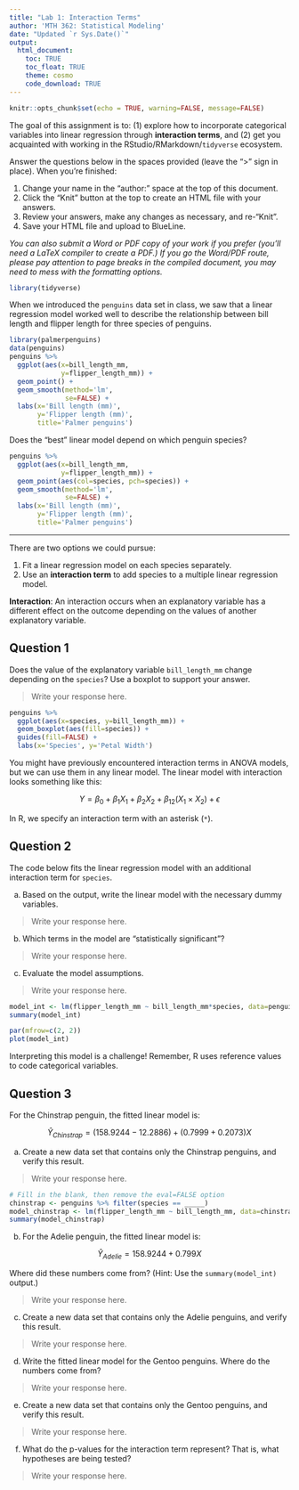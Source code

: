 ---
title: "Lab 1: Interaction Terms"
author: 'MTH 362: Statistical Modeling'
date: "Updated `r Sys.Date()`"
output: 
  html_document: 
    toc: TRUE
    toc_float: TRUE
    theme: cosmo
    code_download: TRUE
---

```{r, include=FALSE}
knitr::opts_chunk$set(echo = TRUE, warning=FALSE, message=FALSE)
```

The goal of this assignment is to: (1) explore how to incorporate categorical variables into linear regression through **interaction terms**, and (2) get you acquainted with working in the RStudio/RMarkdown/`tidyverse` ecosystem.

Answer the questions below in the spaces provided (leave the "\>" sign in place). When you're finished:

1.  Change your name in the "author:" space at the top of this document.
2.  Click the "Knit" button at the top to create an HTML file with your answers.
3.  Review your answers, make any changes as necessary, and re-"Knit".
4.  Save your HTML file and upload to BlueLine.

*You can also submit a Word or PDF copy of your work if you prefer (you'll need a LaTeX compiler to create a PDF.) If you go the Word/PDF route, please pay attention to page breaks in the compiled document, you may need to mess with the formatting options.*

```{r, warning=FALSE, message=FALSE}
library(tidyverse)
```

When we introduced the `penguins` data set in class, we saw that a linear regression model worked well to describe the relationship between bill length and flipper length for three species of penguins.

```{r}
library(palmerpenguins)
data(penguins)
penguins %>%
  ggplot(aes(x=bill_length_mm, 
             y=flipper_length_mm)) + 
  geom_point() + 
  geom_smooth(method='lm',
              se=FALSE) +
  labs(x='Bill length (mm)', 
       y='Flipper length (mm)', 
       title='Palmer penguins')
```

Does the "best" linear model depend on which penguin species?

```{r}
penguins %>%
  ggplot(aes(x=bill_length_mm, 
             y=flipper_length_mm)) + 
  geom_point(aes(col=species, pch=species)) + 
  geom_smooth(method='lm',
              se=FALSE) +
  labs(x='Bill length (mm)', 
       y='Flipper length (mm)', 
       title='Palmer penguins')
```

------------------------------------------------------------------------

There are two options we could pursue:

1.  Fit a linear regression model on each species separately.
2.  Use an **interaction term** to add species to a multiple linear regression model.

**Interaction**: An interaction occurs when an explanatory variable has a different effect on the outcome depending on the values of another explanatory variable.

## Question 1

Does the value of the explanatory variable `bill_length_mm` change depending on the `species`? Use a boxplot to support your answer.

> Write your response here.

```{r}
penguins %>% 
  ggplot(aes(x=species, y=bill_length_mm)) + 
  geom_boxplot(aes(fill=species)) + 
  guides(fill=FALSE) + 
  labs(x='Species', y='Petal Width')
```

You might have previously encountered interaction terms in ANOVA models, but we can use them in any linear model. The linear model with interaction looks something like this:

$$Y = \beta_0 + \beta_1 X_1 + \beta_2 X_2 + \beta_{12}(X_1 \times X_2) + \epsilon$$

In R, we specify an interaction term with an asterisk (`*`).

## Question 2

The code below fits the linear regression model with an additional interaction term for `species`.

a)  Based on the output, write the linear model with the necessary dummy variables.

> Write your response here.

b)  Which terms in the model are "statistically significant"?

> Write your response here.

c)  Evaluate the model assumptions.

> Write your response here.

```{r}
model_int <- lm(flipper_length_mm ~ bill_length_mm*species, data=penguins)
summary(model_int)

par(mfrow=c(2, 2))
plot(model_int)
```

Interpreting this model is a challenge! Remember, R uses reference values to code categorical variables.

## Question 3

For the Chinstrap penguin, the fitted linear model is:

$$\hat{Y}_{Chinstrap}=(158.9244 - 12.2886) + (0.7999+0.2073)X$$

a)  Create a new data set that contains only the Chinstrap penguins, and verify this result.

> Write your response here.

```{r, eval=FALSE}
# Fill in the blank, then remove the eval=FALSE option
chinstrap <- penguins %>% filter(species == _____)
model_chinstrap <- lm(flipper_length_mm ~ bill_length_mm, data=chinstrap)
summary(model_chinstrap)
```

b)  For the Adelie penguin, the fitted linear model is:

$$\hat{Y}_{Adelie} = 158.9244 + 0.799X$$

Where did these numbers come from? (Hint: Use the `summary(model_int)` output.)

> Write your response here.

c)  Create a new data set that contains only the Adelie penguins, and verify this result.

> Write your response here.

d)  Write the fitted linear model for the Gentoo penguins. Where do the numbers come from?

> Write your response here.

e)  Create a new data set that contains only the Gentoo penguins, and verify this result.

> Write your response here.

f)  What do the p-values for the interaction term represent? That is, what hypotheses are being tested?

> Write your response here.
